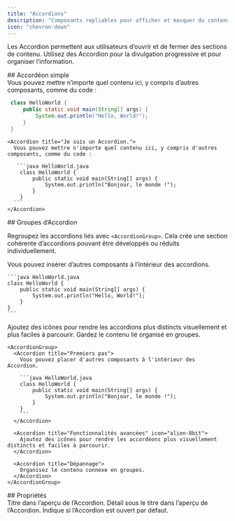 ```yaml
---
title: "Accordions"
description: "Composants repliables pour afficher et masquer du contenu"
icon: "chevron-down"
---
```



Les Accordion permettent aux utilisateurs d’ouvrir et de fermer des sections de contenu. Utilisez des Accordion pour la divulgation progressive et pour organiser l’information.


<div id="single-accordion">
  ## Accordéon simple
</div>

<Accordion title="Je suis un Accordion.">
  Vous pouvez mettre n’importe quel contenu ici, y compris d’autres composants, comme du code :

  ```java HelloWorld.java
   class HelloWorld {
       public static void main(String[] args) {
           System.out.println("Hello, World!");
       }
   }
  ```
</Accordion>

````mdx Accordion example
<Accordion title="Je suis un Accordion.">
  Vous pouvez mettre n'importe quel contenu ici, y compris d'autres composants, comme du code :

   ```java HelloWorld.java
    class HelloWorld {
        public static void main(String[] args) {
            System.out.println("Bonjour, le monde !");
        }
    }
  ```
</Accordion>
````


<div id="accordion-groups">
  ## Groupes d’Accordion
</div>

Regroupez les accordions liés avec `<AccordionGroup>`. Cela crée une section cohérente d’accordions pouvant être développés ou réduits individuellement.

<AccordionGroup>
  <Accordion title="Prise en main">
    Vous pouvez insérer d’autres composants à l’intérieur des accordions.

    ```java HelloWorld.java
    class HelloWorld {
        public static void main(String[] args) {
            System.out.println("Hello, World!");
        }
    }
    ```
  </Accordion>

  <Accordion title="Fonctionnalités avancées" icon="bot">
    Ajoutez des icônes pour rendre les accordions plus distincts visuellement et plus faciles à parcourir.
  </Accordion>

  <Accordion title="Dépannage">
    Gardez le contenu lié organisé en groupes.
  </Accordion>
</AccordionGroup>

````mdx Accordion Group Example
<AccordionGroup>
  <Accordion title="Premiers pas">
    Vous pouvez placer d'autres composants à l'intérieur des Accordion.

    ```java HelloWorld.java
    class HelloWorld {
        public static void main(String[] args) {
            System.out.println("Bonjour, le monde !");
        }
    }
    ```
  </Accordion>

  <Accordion title="Fonctionnalités avancées" icon="alien-8bit">
    Ajoutez des icônes pour rendre les accordéons plus visuellement distincts et faciles à parcourir.
  </Accordion>

  <Accordion title="Dépannage">
    Organisez le contenu connexe en groupes.
  </Accordion>
</AccordionGroup>
````


<div id="properties">
  ## Propriétés
</div>

<ResponseField name="title" type="string" required>
  Titre dans l’aperçu de l’Accordion.
</ResponseField>

<ResponseField name="description" type="string">
  Détail sous le titre dans l’aperçu de l’Accordion.
</ResponseField>

<ResponseField name="defaultOpen" type="boolean" default="false">
  Indique si l’Accordion est ouvert par défaut.
</ResponseField>

<IconsOptional />
